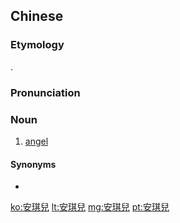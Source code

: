 {{also|安琪儿}}
==Chinese==
{{zh-forms|s=安琪儿}}

===Etymology===
{{zh-psm|angel}}.

===Pronunciation===
{{zh-pron
|m=ānqí'ér
|cat=n
}}

===Noun===
{{zh-noun}}

# {{lb|zh|obsolete}} [[angel]]

====Synonyms====
* {{zh-l|天使}}

[[ko:安琪兒]]
[[lt:安琪兒]]
[[mg:安琪兒]]
[[pt:安琪兒]]
